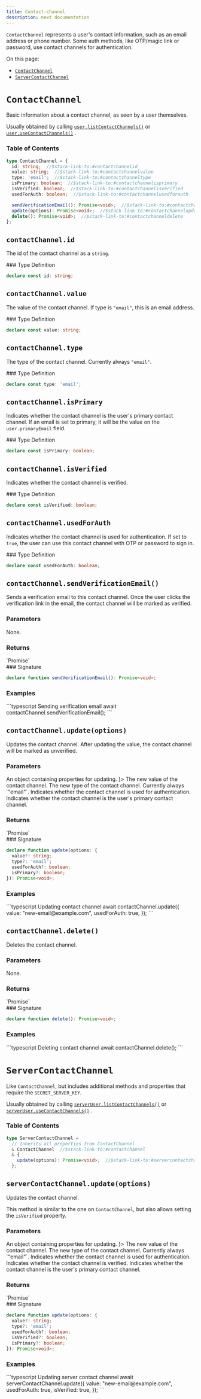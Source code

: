 ```yaml
---
title: Contact-channel
description: next documentation
---
```


<Markdown src="../../snippets/make-full-page.mdx" />
<div className="stack-aside-container"><div className="stack-content">

`ContactChannel` represents a user's contact information, such as an email address or phone number. Some auth methods, like OTP/magic link or password, use contact channels for authentication.

On this page:

- [`ContactChannel`](#contactchannel)
- [`ServerContactChannel`](#servercontactchannel)
</div><div className="stack-full-size">
<Markdown src="../../snippets/divider.mdx" />

# `ContactChannel`
</div><div className="stack-content">

Basic information about a contact channel, as seen by a user themselves.

Usually obtained by calling [`user.listContactChannels()`](../types/user.mdx#currentuserlistcontactchannels)
or [`user.useContactChannels()`](../types/user.mdx#currentuserusecontactchannels)
.

### Table of Contents

```typescript
type ContactChannel = {
  id: string;  //$stack-link-to:#contactchannelid
  value: string;  //$stack-link-to:#contactchannelvalue
  type: 'email';  //$stack-link-to:#contactchanneltype
  isPrimary: boolean;  //$stack-link-to:#contactchannelisprimary
  isVerified: boolean;  //$stack-link-to:#contactchannelisverified
  usedForAuth: boolean;  //$stack-link-to:#contactchannelusedforauth

  sendVerificationEmail(): Promise<void>;  //$stack-link-to:#contactchannelsendverificationemail
  update(options): Promise<void>;  //$stack-link-to:#contactchannelupdateoptions
  delete(): Promise<void>;  //$stack-link-to:#contactchanneldelete
};
```


</div><div className="stack-full-size">
<Markdown src="../../snippets/divider.mdx" />

## `contactChannel.id`
</div><div className="stack-content">

The id of the contact channel as a `string`.

</div><div className="stack-aside"><div className="stack-sticky">
### Type Definition

```typescript
declare const id: string;
```
</div></div><div className="stack-content">

</div><div className="stack-full-size">
<Markdown src="../../snippets/divider.mdx" />

## `contactChannel.value`
</div><div className="stack-content">

The value of the contact channel. If type is `"email"`, this is an email address.

</div><div className="stack-aside"><div className="stack-sticky">
### Type Definition

```typescript
declare const value: string;
```
</div></div><div className="stack-content">

</div><div className="stack-full-size">
<Markdown src="../../snippets/divider.mdx" />

## `contactChannel.type`
</div><div className="stack-content">

The type of the contact channel. Currently always `"email"`.

</div><div className="stack-aside"><div className="stack-sticky">
### Type Definition

```typescript
declare const type: 'email';
```
</div></div><div className="stack-content">

</div><div className="stack-full-size">
<Markdown src="../../snippets/divider.mdx" />

## `contactChannel.isPrimary`
</div><div className="stack-content">

Indicates whether the contact channel is the user's primary contact channel. If an email is set to primary, it will be the value on the `user.primaryEmail` field.

</div><div className="stack-aside"><div className="stack-sticky">
### Type Definition

```typescript
declare const isPrimary: boolean;
```
</div></div><div className="stack-content">

</div><div className="stack-full-size">
<Markdown src="../../snippets/divider.mdx" />

## `contactChannel.isVerified`
</div><div className="stack-content">

Indicates whether the contact channel is verified.

</div><div className="stack-aside"><div className="stack-sticky">
### Type Definition

```typescript
declare const isVerified: boolean;
```
</div></div><div className="stack-content">

</div><div className="stack-full-size">
<Markdown src="../../snippets/divider.mdx" />

## `contactChannel.usedForAuth`
</div><div className="stack-content">

Indicates whether the contact channel is used for authentication. If set to `true`, the user can use this contact channel with OTP or password to sign in.

</div><div className="stack-aside"><div className="stack-sticky">
### Type Definition

```typescript
declare const usedForAuth: boolean;
```
</div></div><div className="stack-content">

</div><div className="stack-full-size">
<Markdown src="../../snippets/divider.mdx" />

## `contactChannel.sendVerificationEmail()`
</div><div className="stack-content">

Sends a verification email to this contact channel. Once the user clicks the verification link in the email, the contact channel will be marked as verified.

### Parameters

<div className="indented">
  None.
</div>

### Returns

<div className="indented">
  `Promise<void>`
</div>

</div><div className="stack-aside"><div className="stack-sticky">
### Signature

```typescript
declare function sendVerificationEmail(): Promise<void>;
```

### Examples

<div className="small-codeblock-tabs"><CodeBlocks>
```typescript Sending verification email
await contactChannel.sendVerificationEmail();
```
<Markdown src="../../snippets/always-tab-codeblock.mdx" /></CodeBlocks></div>
</div></div><div className="stack-content">

</div><div className="stack-full-size">
<Markdown src="../../snippets/divider.mdx" />

## `contactChannel.update(options)`
</div><div className="stack-content">

Updates the contact channel. After updating the value, the contact channel will be marked as unverified.

### Parameters

<div className="indented">
  <ParamField path="options" type="object" required>
    An object containing properties for updating.
    <Accordion title={<span className="accordion-show-properties" />}>
      <ParamField path="value" type="string">
        The new value of the contact channel.
      </ParamField>
      <ParamField path="type" type="'email'">
        The new type of the contact channel. Currently always `"email"`.
      </ParamField>
      <ParamField path="usedForAuth" type="boolean">
        Indicates whether the contact channel is used for authentication.
      </ParamField>
      <ParamField path="isPrimary" type="boolean">
        Indicates whether the contact channel is the user's primary contact channel.
      </ParamField>
    </Accordion>
  </ParamField>
</div>

### Returns

<div className="indented">
  `Promise<void>`
</div>

</div><div className="stack-aside"><div className="stack-sticky">
### Signature

```typescript
declare function update(options: {
  value?: string;
  type?: 'email';
  usedForAuth?: boolean;
  isPrimary?: boolean;
}): Promise<void>;
```

### Examples

<div className="small-codeblock-tabs"><CodeBlocks>
```typescript Updating contact channel
await contactChannel.update({
  value: "new-email@example.com",
  usedForAuth: true,
});
```
<Markdown src="../../snippets/always-tab-codeblock.mdx" /></CodeBlocks></div>
</div></div><div className="stack-content">

</div><div className="stack-full-size">
<Markdown src="../../snippets/divider.mdx" />

## `contactChannel.delete()`
</div><div className="stack-content">

Deletes the contact channel.

### Parameters

<div className="indented">
  None.
</div>

### Returns

<div className="indented">
  `Promise<void>`
</div>

</div><div className="stack-aside"><div className="stack-sticky">
### Signature

```typescript
declare function delete(): Promise<void>;
```

### Examples

<div className="small-codeblock-tabs"><CodeBlocks>
```typescript Deleting contact channel
await contactChannel.delete();
```
<Markdown src="../../snippets/always-tab-codeblock.mdx" /></CodeBlocks></div>
</div></div><div className="stack-content">

</div><div className="stack-full-size">
<Markdown src="../../snippets/big-divider.mdx" />

# `ServerContactChannel`
</div><div className="stack-content">

Like `ContactChannel`, but includes additional methods and properties that require the `SECRET_SERVER_KEY`.

Usually obtained by calling [`serverUser.listContactChannels()`](../types/user.mdx#serveruserlistcontactchannels)
or [`serverUser.useContactChannels()`](../types/user.mdx#serveruserusecontactchannels)
.

### Table of Contents

```typescript
type ServerContactChannel =
  // Inherits all properties from ContactChannel
  & ContactChannel  //$stack-link-to:#contactchannel
  & {
    update(options): Promise<void>;  //$stack-link-to:#servercontactchannelupdateoptions
  };
```

</div><div className="stack-full-size">
<Markdown src="../../snippets/divider.mdx" />

## `serverContactChannel.update(options)`
</div><div className="stack-content">

Updates the contact channel.

This method is similar to the one on `ContactChannel`, but also allows setting the `isVerified` property.

### Parameters

<div className="indented">
  <ParamField path="options" type="object" required>
    An object containing properties for updating.
    <Accordion title={<span className="accordion-show-properties" />}>
      <ParamField path="value" type="string">
        The new value of the contact channel.
      </ParamField>
      <ParamField path="type" type="'email'">
        The new type of the contact channel. Currently always `"email"`.
      </ParamField>
      <ParamField path="usedForAuth" type="boolean">
        Indicates whether the contact channel is used for authentication.
      </ParamField>
      <ParamField path="isVerified" type="boolean">
        Indicates whether the contact channel is verified.
      </ParamField>
      <ParamField path="isPrimary" type="boolean">
        Indicates whether the contact channel is the user's primary contact channel.
      </ParamField>
    </Accordion>
  </ParamField>
</div>

### Returns

<div className="indented">
  `Promise<void>`
</div>

</div><div className="stack-aside"><div className="stack-sticky">
### Signature

```typescript
declare function update(options: {
  value?: string;
  type?: 'email';
  usedForAuth?: boolean;
  isVerified?: boolean;
  isPrimary?: boolean;
}): Promise<void>;
```

### Examples

<div className="small-codeblock-tabs"><CodeBlocks>
```typescript Updating server contact channel
await serverContactChannel.update({
  value: "new-email@example.com",
  usedForAuth: true,
  isVerified: true,
});
```
<Markdown src="../../snippets/always-tab-codeblock.mdx" /></CodeBlocks></div>
</div></div></div>
